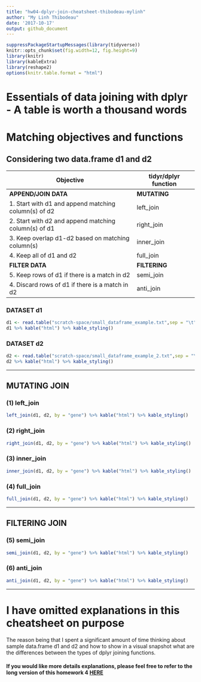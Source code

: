 ```yaml
---
title: "hw04-dplyr-join-cheatsheet-thibodeau-mylinh"
author: "My Linh Thibodeau"
date: '2017-10-17'
output: github_document
---
```


```r
suppressPackageStartupMessages(library(tidyverse))
knitr::opts_chunk$set(fig.width=12, fig.height=9)
library(knitr)
library(kableExtra)
library(reshape2)
options(knitr.table.format = "html")
```

# Essentials of data joining with dplyr - A table is worth a thousand words

# Matching objectives and functions

## Considering two data.frame d1 and d2


| Objective                                           | tidyr/dplyr function    | 
|-----------------------------------------------------|-------------------------|
| **APPEND/JOIN DATA**                                | **MUTATING**            |
|1. Start with d1 and append matching column(s) of d2 | left_join               | 
|2. Start with d2 and append matching column(s) of d1 | right_join              | 
|3. Keep overlap d1-d2 based on matching column(s)    | inner_join              |
|4. Keep all of d1 and d2                             | full_join               |
| **FILTER DATA**                                     | **FILTERING**           | 
|5. Keep rows of d1 if there is a match in d2         | semi_join               |
|4. Discard rows of d1 if there is a match in d2      | anti_join               |

### DATASET d1

```r
d1 <- read.table("scratch-space/small_dataframe_example.txt",sep = "\t", header = TRUE)
d1 %>% kable("html") %>% kable_styling()
```

### DATASET d2

```r
d2 <- read.table("scratch-space/small_dataframe_example_2.txt",sep = "\t", header = TRUE)
d2 %>% kable("html") %>% kable_styling()
```
***

## MUTATING JOIN

### (1) left_join

```r
left_join(d1, d2, by = "gene") %>% kable("html") %>% kable_styling()
```


### (2) right_join  

```r
right_join(d1, d2, by = "gene") %>% kable("html") %>% kable_styling()
```

### (3) inner_join  

```r
inner_join(d1, d2, by = "gene") %>% kable("html") %>% kable_styling()
```


### (4) full_join  

```r
full_join(d1, d2, by = "gene") %>% kable("html") %>% kable_styling()
``` 

***

## FILTERING JOIN

### (5) semi_join  

```r
semi_join(d1, d2, by = "gene") %>% kable("html") %>% kable_styling()
```

### (6) anti_join     

```r
anti_join(d1, d2, by = "gene") %>% kable("html") %>% kable_styling()
```

***

# I have omitted explanations in this cheatsheet on purpose

The reason being that I spent a significant amount of time thinking about sample data.frame d1 and d2 and how to show in a visual snapshot what are the differences between the types of dplyr joining functions. 

#### If you would like more details explanations, please feel free to refer to the long version of this homework 4 [HERE](https://github.com/mylinhthibodeau/STAT545-HW-thibodeau-mylinh/blob/master/stat545-hw4-thibodeau-mylinh/long-version-stat545-hw04-thibodeau-mylinh.md)
